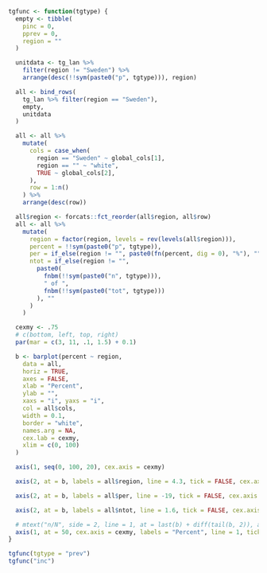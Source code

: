 ```r

tgfunc <- function(tgtype) {
  empty <- tibble(
    pinc = 0,
    pprev = 0,
    region = ""
  )

  unitdata <- tg_lan %>%
    filter(region != "Sweden") %>%
    arrange(desc(!!sym(paste0("p", tgtype))), region)

  all <- bind_rows(
    tg_lan %>% filter(region == "Sweden"),
    empty,
    unitdata
  )

  all <- all %>%
    mutate(
      cols = case_when(
        region == "Sweden" ~ global_cols[1],
        region == "" ~ "white",
        TRUE ~ global_cols[2],
      ),
      row = 1:n()
    ) %>%
    arrange(desc(row))

  all$region <- forcats::fct_reorder(all$region, all$row)
  all <- all %>%
    mutate(
      region = factor(region, levels = rev(levels(all$region))),
      percent = !!sym(paste0("p", tgtype)),
      per = if_else(region != "", paste0(fn(percent, dig = 0), "%"), ""),
      ntot = if_else(region != "",
        paste0(
          fnbm(!!sym(paste0("n", tgtype))),
          " of ",
          fnbm(!!sym(paste0("tot", tgtype)))
        ), ""
      )
    )

  cexmy <- .75
  # c(bottom, left, top, right)
  par(mar = c(3, 11, .1, 1.5) + 0.1)

  b <- barplot(percent ~ region,
    data = all,
    horiz = TRUE,
    axes = FALSE,
    xlab = "Percent",
    ylab = "",
    xaxs = "i", yaxs = "i",
    col = all$cols,
    width = 0.1,
    border = "white",
    names.arg = NA,
    cex.lab = cexmy,
    xlim = c(0, 100)
  )

  axis(1, seq(0, 100, 20), cex.axis = cexmy)

  axis(2, at = b, labels = all$region, line = 4.3, tick = FALSE, cex.axis = cexmy, las = 2, gap.axis = -10000000)

  axis(2, at = b, labels = all$per, line = -19, tick = FALSE, cex.axis = cexmy, las = 2, hadj = 0.5, gap.axis = -10000000)

  axis(2, at = b, labels = all$ntot, line = 1.6, tick = FALSE, cex.axis = cexmy, las = 2, hadj = 0.5, gap.axis = -10000000)

  # mtext("n/N", side = 2, line = 1, at = last(b) + diff(tail(b, 2)), adj = 0.5, cex = cexmy, las = 2)
  axis(1, at = 50, cex.axis = cexmy, labels = "Percent", line = 1, tick = FALSE, hadj = .5)
}

tgfunc(tgtype = "prev")
tgfunc("inc")
```
